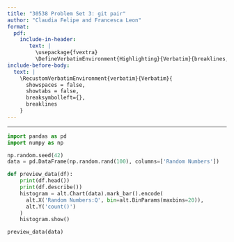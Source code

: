 ```yaml
---
title: "30538 Problem Set 3: git pair"
author: "Claudia Felipe and Francesca Leon"
format: 
  pdf:
    include-in-header: 
       text: |
         \usepackage{fvextra}
         \DefineVerbatimEnvironment{Highlighting}{Verbatim}{breaklines,commandchars=\\\{\}}
include-before-body:
  text: |
    \RecustomVerbatimEnvironment{verbatim}{Verbatim}{
      showspaces = false,
      showtabs = false,
      breaksymbolleft={},
      breaklines
    }
---
```

---

```python
import pandas as pd
import numpy as np

np.random.seed(42)
data = pd.DataFrame(np.random.rand(100), columns=['Random Numbers'])

def preview_data(df):
    print(df.head())
    print(df.describe())
    histogram = alt.Chart(data).mark_bar().encode(
      alt.X('Random Numbers:Q', bin=alt.BinParams(maxbins=20)),
      alt.Y('count()')
    )
    histogram.show()

preview_data(data)
```
